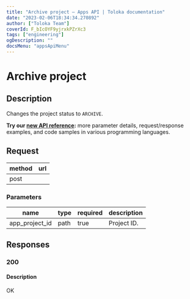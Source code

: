 ```yaml
---
title: "Archive project — Apps API | Toloka documentation"
date: "2023-02-06T18:34:34.270892"
author: ["Toloka Team"]
coverId: F_bIcOYF9yjrxkPZrXc3
tags: ["engineering"]
ogDescription: ""
docsMenu: "appsApiMenu"
---
```



# Archive project

## Description

Changes the project status to `ARCHIVE`.

<Note mode="tip" title="Tip">

**Try our [new API reference](https://toloka.ai/docs/api/apps-reference/#post-/app-projects/-app_project_id-/archive):** more parameter details, request/response examples, and code samples in various programming languages.

</Note>

## Request

method | url
----- | -----
post | <AppProjectsappProjectIdarchivePostTable1/>

### Parameters

name | type | required | description
----- | ----- | ----- | -----
app_project_id | path | true | Project ID.

## Responses

### 200

#### Description

OK

